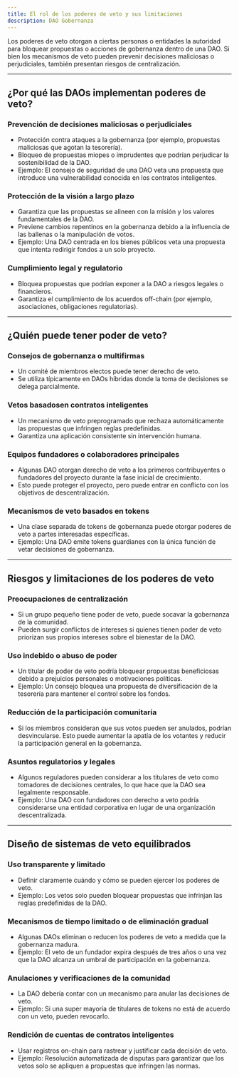 ```yaml
---
title: El rol de los poderes de veto y sus limitaciones
description: DAO Gobernanza
---
```


Los poderes de veto otorgan a ciertas personas o entidades la autoridad para bloquear propuestas o acciones de gobernanza dentro de una DAO. Si bien los mecanismos de veto pueden prevenir decisiones maliciosas o perjudiciales, también presentan riesgos de centralización.

---

## **¿Por qué las DAOs implementan poderes de veto?**

### **Prevención de decisiones maliciosas o perjudiciales**
- Protección contra ataques a la gobernanza (por ejemplo, propuestas maliciosas que agotan la tesorería).
- Bloqueo de propuestas miopes o imprudentes que podrían perjudicar la sostenibilidad de la DAO.
- Ejemplo: El consejo de seguridad de una DAO veta una propuesta que introduce una vulnerabilidad conocida en los contratos inteligentes.

### **Protección de la visión a largo plazo**
- Garantiza que las propuestas se alineen con la misión y los valores fundamentales de la DAO.
- Previene cambios repentinos en la gobernanza debido a la influencia de las ballenas o la manipulación de votos.
- Ejemplo: Una DAO centrada en los bienes públicos veta una propuesta que intenta redirigir fondos a un solo proyecto.

### **Cumplimiento legal y regulatorio**
- Bloquea propuestas que podrían exponer a la DAO a riesgos legales o financieros.
- Garantiza el cumplimiento de los acuerdos off-chain (por ejemplo, asociaciones, obligaciones regulatorias).

---

## **¿Quién puede tener poder de veto?**

### **Consejos de gobernanza o multifirmas**
- Un comité de miembros electos puede tener derecho de veto.
- Se utiliza típicamente en DAOs híbridas donde la toma de decisiones se delega parcialmente.

### **Vetos basados ​​en contratos inteligentes**
- Un mecanismo de veto preprogramado que rechaza automáticamente las propuestas que infringen reglas predefinidas.
- Garantiza una aplicación consistente sin intervención humana.

### **Equipos fundadores o colaboradores principales**
- Algunas DAO otorgan derecho de veto a los primeros contribuyentes o fundadores del proyecto durante la fase inicial de crecimiento.
- Esto puede proteger el proyecto, pero puede entrar en conflicto con los objetivos de descentralización.

### **Mecanismos de veto basados ​​en tokens**
- Una clase separada de tokens de gobernanza puede otorgar poderes de veto a partes interesadas específicas.
- Ejemplo: Una DAO emite tokens guardianes con la única función de vetar decisiones de gobernanza.

---

## **Riesgos y limitaciones de los poderes de veto**

### **Preocupaciones de centralización**
- Si un grupo pequeño tiene poder de veto, puede socavar la gobernanza de la comunidad.
- Pueden surgir conflictos de intereses si quienes tienen poder de veto priorizan sus propios intereses sobre el bienestar de la DAO.

### **Uso indebido o abuso de poder**
- Un titular de poder de veto podría bloquear propuestas beneficiosas debido a prejuicios personales o motivaciones políticas.
- Ejemplo: Un consejo bloquea una propuesta de diversificación de la tesorería para mantener el control sobre los fondos.

### **Reducción de la participación comunitaria**
- Si los miembros consideran que sus votos pueden ser anulados, podrían desvincularse. Esto puede aumentar la apatía de los votantes y reducir la participación general en la gobernanza.

### **Asuntos regulatorios y legales**
- Algunos reguladores pueden considerar a los titulares de veto como tomadores de decisiones centrales, lo que hace que la DAO sea legalmente responsable.
- Ejemplo: Una DAO con fundadores con derecho a veto podría considerarse una entidad corporativa en lugar de una organización descentralizada.

---

## **Diseño de sistemas de veto equilibrados**

### **Uso transparente y limitado**
- Definir claramente cuándo y cómo se pueden ejercer los poderes de veto.
- Ejemplo: Los vetos solo pueden bloquear propuestas que infrinjan las reglas predefinidas de la DAO.

### **Mecanismos de tiempo limitado o de eliminación gradual**
- Algunas DAOs eliminan o reducen los poderes de veto a medida que la gobernanza madura.
- Ejemplo: El veto de un fundador expira después de tres años o una vez que la DAO alcanza un umbral de participación en la gobernanza.

### **Anulaciones y verificaciones de la comunidad**
- La DAO debería contar con un mecanismo para anular las decisiones de veto.
- Ejemplo: Si una super mayoría de titulares de tokens no está de acuerdo con un veto, pueden revocarlo.

### **Rendición de cuentas de contratos inteligentes**
- Usar registros on-chain para rastrear y justificar cada decisión de veto.
- Ejemplo: Resolución automatizada de disputas para garantizar que los vetos solo se apliquen a propuestas que infringen las normas.